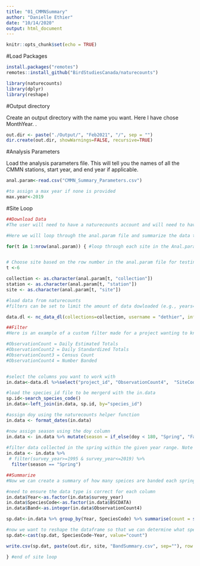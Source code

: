 ```yaml
---
title: "01_CMMNSummary"
author: "Danielle Ethier"
date: "10/14/2020"
output: html_document
---
```


```r
knitr::opts_chunk$set(echo = TRUE)
```

#Load Packages

```r

install.packages("remotes")
remotes::install_github("BirdStudiesCanada/naturecounts")

library(naturecounts)
library(dplyr)
library(reshape)

```

#Output directory

Create an output directory with the name you want. Here I have chose MonthYear. . 
```r

out.dir <- paste("./Output/", "Feb2021", "/", sep = "")
dir.create(out.dir, showWarnings=FALSE, recursive=TRUE)

```

#Analysis Parameters

Load the analysis parameters file. This will tell you the names of all the CMMN stations, start year, and end year if applicable. 

```r

anal.param<-read.csv("CMMN_Summary_Parameters.csv")

#to assign a max year if none is provided
max.year<-2019

```

#Site Loop

```r

##Download Data 
#The user will need to have a naturecounts account and will need to have requested permission to access the data through the web portal system. Because I have full access my code does not include the `request_id`.

#Here we will loop through the anal.param file and summarize the data that we want.The user can also set `t` to the sites they have permission to access. 

for(t in 1:nrow(anal.param)) { #loop through each site in the Anal.param file


# Choose site based on the row number in the anal.param file for testing
t <-6

collection <- as.character(anal.param[t, "collection"])
station <- as.character(anal.param[t, "station"])
site <- as.character(anal.param[t, "site"])

#load data from naturecounts
#filters can be set to limit the amount of data dowloaded (e.g., years=c(1995, 2019)) 

data.dl <- nc_data_dl(collections=collection, username = "dethier", info = "CMMN Data Summary Script", warn = FALSE)

##Filter 
#Here is an example of a custom filter made for a project wanting to know which CMMN stations have spring banding data (ObservationCount4)from 1995-2019. 

#ObservationCount = Daily Estimated Totals
#ObservationCount2 = Daily Standardized Totals
#ObservationCount3 = Census Count
#ObservationCount4 = Number Banded


#select the columns you want to work with
in.data<-data.dl %>%select("project_id", "ObservationCount4",  "SiteCode", "survey_year", "survey_month", "survey_day", "species_id")

#load the species_id file to be mergerd with the in.data
sp.id<-search_species_code()
in.data<-left_join(in.data, sp.id, by="species_id")

#assign doy using the naturecounts helper function
in.data <- format_dates(in.data)

#now assign season using the doy column     
in.data <- in.data %>% mutate(season = if_else(doy < 180, "Spring", "Fall"))
  
#filter data collected in the spring within the given year range. Note the years filter here is redundant since the data were filter on download
in.data <- in.data %>% 
 # filter(survey_year>=1995 & survey_year<=2019) %>% 
  filter(season == "Spring")

##Summarize
#Now we can create a summary of how many speices are banded each spring

#need to ensure the data type is correct for each column
in.data$Year<-as.factor(in.data$survey_year)
in.data$SpeciesCode<-as.factor(in.data$BSCDATA)
in.data$Band<-as.integer(in.data$ObservationCount4)

sp.dat<-in.data %>% group_by(Year, SpeciesCode) %>% summarise(count = sum(Band))

#now we want to reshape the dataframe so that we can determine what species have continuous data over the correct time period
sp.dat<-cast(sp.dat, SpeciesCode~Year, value="count")

write.csv(sp.dat, paste(out.dir, site, "BandSummary.csv", sep=""), row.names = FALSE, append = TRUE, quote = FALSE, sep = ",", col.names = TRUE)

} #end of site loop
```
